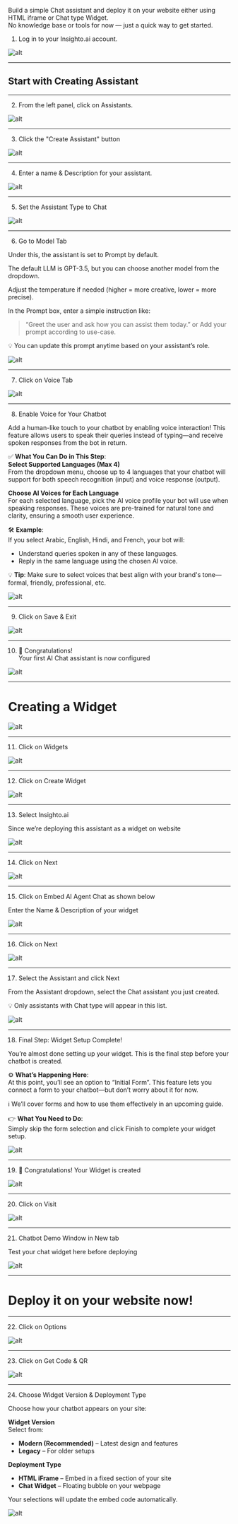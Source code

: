 
Build a simple Chat assistant and deploy it on your website either using HTML iframe or Chat type Widget.  
No knowledge base or tools for now — just a quick way to get started.


1. Log in to your Insighto.ai account.

![alt](images/chat/Chat1.png)

---

## Start with Creating Assistant

---

2.  From the left panel, click on Assistants.

![alt](images/chat/Chat2.png)

---

3.  Click the "Create Assistant" button

![alt](images/chat/Chat3.png)

---

4.  Enter a name & Description for your assistant.

![alt](images/chat/Chat4.png)

---

5.  Set the Assistant Type to Chat

![alt](images/chat/Chat5.png)

---

6.  Go to Model Tab

Under this, the assistant is set to Prompt by default.

The default LLM is GPT-3.5, but you can choose another model from the dropdown.

Adjust the temperature if needed (higher = more creative, lower = more precise).

In the Prompt box, enter a simple instruction like:

> “Greet the user and ask how you can assist them today.” or Add your prompt according to use-case.

💡 You can update this prompt anytime based on your assistant’s role.

![alt](images/chat/Chat6.png)

---

7.  Click on Voice Tab

![alt](images/chat/Chat7.png)

---

8.  Enable Voice for Your Chatbot

Add a human-like touch to your chatbot by enabling voice interaction! This feature allows users to speak their queries instead of typing—and receive spoken responses from the bot in return.

✅ **What You Can Do in This Step**:  
**Select Supported Languages (Max 4)**  
From the dropdown menu, choose up to 4 languages that your chatbot will support for both speech recognition (input) and voice response (output).

**Choose AI Voices for Each Language**  
For each selected language, pick the AI voice profile your bot will use when speaking responses. These voices are pre-trained for natural tone and clarity, ensuring a smooth user experience.

🛠 **Example**:  
If you select Arabic, English, Hindi, and French, your bot will:
- Understand queries spoken in any of these languages.
- Reply in the same language using the chosen AI voice.

💡 **Tip**: Make sure to select voices that best align with your brand's tone—formal, friendly, professional, etc.

![alt](images/chat/Chat8.png)

---

9.  Click on Save & Exit

![alt](images/chat/Chat9.png)

---

10.  🎉 Congratulations!  
Your first AI Chat assistant is now configured

![alt](images/chat/Chat10.png)

---

# Creating a Widget

![alt](images/chat/Chat12.png)

---

11.  Click on Widgets

![alt](images/chat/Chat11.png)

---

12.  Click on Create Widget

![alt](images/chat/Chat12.png)

---

13. Select Insighto.ai

Since we’re deploying this assistant as a widget on website

![alt](images/chat/Chat13.png)

---

14.  Click on Next

![alt](images/chat/Chat14.png)

---

15.  Click on Embed AI Agent Chat as shown below

Enter the Name & Description of your widget

![alt](images/chat/Chat15.png)

---

16.  Click on Next

![alt](images/chat/Chat16.png)

---

17.  Select the Assistant and click Next

From the Assistant dropdown, select the Chat assistant you just created.

💡 Only assistants with Chat type will appear in this list.

![alt](images/chat/Chat17.png)

---

18.  Final Step: Widget Setup Complete!

You’re almost done setting up your widget. This is the final step before your chatbot is created.

⚙ **What’s Happening Here**:  
At this point, you’ll see an option to “Initial Form”. This feature lets you connect a form to your chatbot—but don’t worry about it for now.

ℹ We’ll cover forms and how to use them effectively in an upcoming guide.

👉 **What You Need to Do**:  
Simply skip the form selection and click Finish to complete your widget setup.

![alt](images/chat/Chat18.png)

---

19.  🎉 Congratulations! Your Widget is created

![alt](images/chat/Chat19.png)

---

20.  Click on Visit

![alt](images/chat/Chat20.png)

---

21.  Chatbot Demo Window in New tab

Test your chat widget here before deploying

![alt](images/chat/Chat21.png)

---

# Deploy it on your website now!

---

22.  Click on Options

![alt](images/chat/Chat22.png)

---

23.  Click on Get Code & QR

![alt](images/chat/Chat23.png)

---

24.  Choose Widget Version & Deployment Type

Choose how your chatbot appears on your site:

**Widget Version**  
Select from:
- **Modern (Recommended)** – Latest design and features  
- **Legacy** – For older setups  

**Deployment Type**  
- **HTML iFrame** – Embed in a fixed section of your site  
- **Chat Widget** – Floating bubble on your webpage  

Your selections will update the embed code automatically.

![alt](images/chat/Chat24.png)
